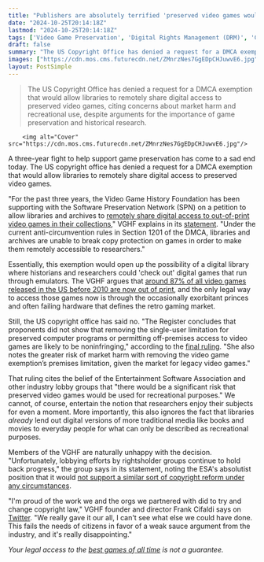 ```yaml
---
title: "Publishers are absolutely terrified 'preserved video games would be used for recreational purposes,' so the US copyright office has struck down a major effort for game preservation"
date: "2024-10-25T20:14:18Z"
lastmod: "2024-10-25T20:14:18Z"
tags: ['Video Game Preservation', 'Digital Rights Management (DRM)', 'Copyright', 'Libraries', 'Archives', 'Emulation', 'Retro Gaming', 'Entertainment Software Association (ESA)']
draft: false
summary: "The US Copyright Office has denied a request for a DMCA exemption that would allow libraries to remotely share digital access to preserved video games, citing concerns about market harm and recreational use, despite arguments for the importance of game preservation and historical research."
images: ["https://cdn.mos.cms.futurecdn.net/ZMnrzNes7GgEDpCHJuwvE6.jpg"]
layout: PostSimple
---
```

> The US Copyright Office has denied a request for a DMCA exemption that would allow libraries to remotely share digital access to preserved video games, citing concerns about market harm and recreational use, despite arguments for the importance of game preservation and historical research.


        <img alt="Cover" src="https://cdn.mos.cms.futurecdn.net/ZMnrzNes7GgEDpCHJuwvE6.jpg"/>
        
A three-year fight to help support game preservation has come to a sad end today. The US copyright office has denied a request for a DMCA exemption that would allow libraries to remotely share digital access to preserved video games.

"For the past three years, the Video Game History Foundation has been supporting with the Software Preservation Network (SPN) on a petition to allow libraries and archives to [remotely share digital access to out-of-print video games in their collections](https://www.copyright.gov/1201/2024/comments/Class%206(b)%20-%20Initial%20Comments%20-%20%20Software%20Preservation%20Network%20and%20Library%20Copyright%20Alliance.pdf)," VGHF explains in its [statement](https://gamehistory.org/dmca-2024-statement/). "Under the current anti-circumvention rules in Section 1201 of the DMCA, libraries and archives are unable to break copy protection on games in order to make them remotely accessible to researchers."

Essentially, this exemption would open up the possibility of a digital library where historians and researchers could 'check out' digital games that run through emulators. The VGHF argues that [around 87% of all video games released in the US before 2010 are now out of print](https://gamehistory.org/87percent/), and the only legal way to access those games now is through the occasionally exorbitant princes and often failing hardware that defines the retro gaming market.

Still, the US copyright office has said no. "The Register concludes that proponents did not show that removing the single-user limitation for preserved computer programs or permitting off-premises access to video games are likely to be noninfringing," according to the [final ruling](https://public-inspection.federalregister.gov/2024-24563.pdf). "She also notes the greater risk of market harm with removing the video game exemption’s premises limitation, given the market for legacy video games."

That ruling cites the belief of the Entertainment Software Association and other industry lobby groups that "there would be a significant risk that preserved video games would be used for recreational purposes." We cannot, of course, entertain the notion that researchers enjoy their subjects for even a moment. More importantly, this also ignores the fact that libraries *already* lend out digital versions of more traditional media like books and movies to everyday people for what can only be described as recreational purposes.

Members of the VGHF are naturally unhappy with the decision. "Unfortunately, lobbying efforts by rightsholder groups continue to hold back progress," the group says in its statement, noting the ESA's absolutist position that it would [not support a similar sort of copyright reform under any circumstances](https://www.gamesradar.com/games/the-esa-says-its-members-wont-support-the-one-form-of-game-preservation-that-might-actually-work/).

"I'm proud of the work we and the orgs we partnered with did to try and change copyright law," VGHF founder and director Frank Cifaldi says on [Twitter](https://x.com/frankcifaldi/status/1849869475782459704). "We really gave it our all, I can't see what else we could have done. This fails the needs of citizens in favor of a weak sauce argument from the industry, and it's really disappointing."

*Your legal access to the *[<em>best games of all time</em>](https://www.gamesradar.com/best-games-of-all-time/)* is not a guarantee.* 
        